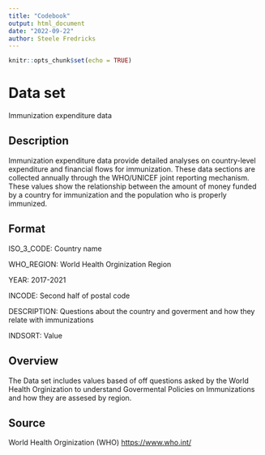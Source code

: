 ```yaml
---
title: "Codebook"
output: html_document
date: "2022-09-22"
author: Steele Fredricks 
---
```


```r
knitr::opts_chunk$set(echo = TRUE)
```

# Data set

Immunization expenditure data

## Description

Immunization expenditure data provide detailed analyses on country-level expenditure and financial flows for immunization. These data sections are collected annually through the WHO/UNICEF joint reporting mechanism. These values show the relationship between the amount of money funded by a country for immunization and the population who is properly immunized.

## Format

ISO_3\_CODE: Country name

WHO_REGION: World Health Orginization Region

YEAR: 2017-2021

INCODE: Second half of postal code

DESCRIPTION: Questions about the country and goverment and how they relate with immunizations

INDSORT: Value

## Overview

The Data set includes values based of off questions asked by the World Health Orginization to understand Govermental Policies on Immunizations and how they are assesed by region.

## Source

World Health Orginization (WHO) <https://www.who.int/>

```r

```
